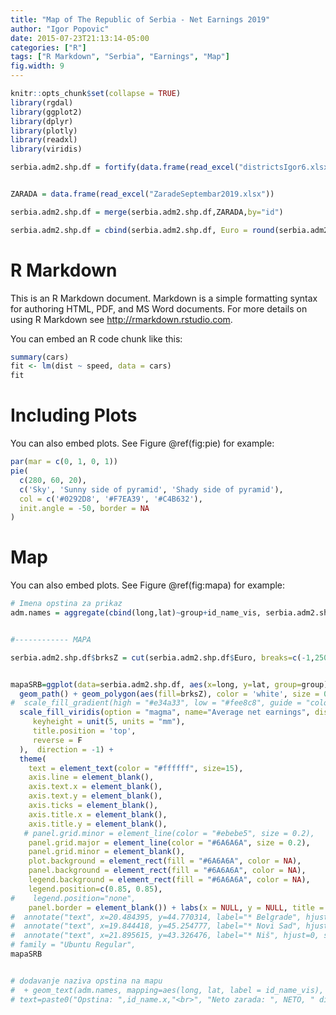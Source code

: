 ```yaml
---
title: "Map of The Republic of Serbia - Net Earnings 2019"
author: "Igor Popovic"
date: 2015-07-23T21:13:14-05:00
categories: ["R"]
tags: ["R Markdown", "Serbia", "Earnings", "Map"]
fig.width: 9
---
```


```r
knitr::opts_chunk$set(collapse = TRUE)
library(rgdal)
library(ggplot2)
library(dplyr)
library(plotly)
library(readxl)
library(viridis)

serbia.adm2.shp.df = fortify(data.frame(read_excel("districtsIgor6.xlsx")))


ZARADA = data.frame(read_excel("ZaradeSeptembar2019.xlsx"))

serbia.adm2.shp.df = merge(serbia.adm2.shp.df,ZARADA,by="id")

serbia.adm2.shp.df = cbind(serbia.adm2.shp.df, Euro = round(serbia.adm2.shp.df$NETO/117.5962,2))

```

# R Markdown

This is an R Markdown document. Markdown is a simple formatting syntax for authoring HTML, PDF, and MS Word documents. For more details on using R Markdown see <http://rmarkdown.rstudio.com>.

You can embed an R code chunk like this:

```r
summary(cars)
fit <- lm(dist ~ speed, data = cars)
fit
```

# Including Plots

You can also embed plots. See Figure \@ref(fig:pie) for example:

```r
par(mar = c(0, 1, 0, 1))
pie(
  c(280, 60, 20),
  c('Sky', 'Sunny side of pyramid', 'Shady side of pyramid'),
  col = c('#0292D8', '#F7EA39', '#C4B632'),
  init.angle = -50, border = NA
)
```

# Map

You can also embed plots. See Figure \@ref(fig:mapa) for example:

```r
# Imena opstina za prikaz
adm.names = aggregate(cbind(long,lat)~group+id_name_vis, serbia.adm2.shp.df, FUN=function(x)mean(range(x)))


#------------ MAPA

serbia.adm2.shp.df$brksZ = cut(serbia.adm2.shp.df$Euro, breaks=c(-1,250,300,350,400,450,500,550,600,650,700,750,800,10000), labels=c("< 250 €","250 - 300 €","300 - 350 €","350 - 400 €","400 - 450 €","450 - 500 €","500 - 550 €","550 - 600 €","600 - 650 €","650 - 700 €","700 - 750 €","750 - 800 €","> 800 €"))


mapaSRB=ggplot(data=serbia.adm2.shp.df, aes(x=long, y=lat, group=group)) +
  geom_path() + geom_polygon(aes(fill=brksZ), color = 'white', size = 0.75) +
#  scale_fill_gradient(high = "#e34a33", low = "#fee8c8", guide = "colorbar") +
  scale_fill_viridis(option = "magma", name="Average net earnings", discrete=T, na.value="#969696", guide = guide_legend(
     keyheight = unit(5, units = "mm"),
     title.position = 'top',
     reverse = F
  ),  direction = -1) +
  theme(
    text = element_text(color = "#ffffff", size=15),
    axis.line = element_blank(),
    axis.text.x = element_blank(),
    axis.text.y = element_blank(),
    axis.ticks = element_blank(),
    axis.title.x = element_blank(),
    axis.title.y = element_blank(),
   # panel.grid.minor = element_line(color = "#ebebe5", size = 0.2),
    panel.grid.major = element_line(color = "#6A6A6A", size = 0.2),
    panel.grid.minor = element_blank(),
    plot.background = element_rect(fill = "#6A6A6A", color = NA),
    panel.background = element_rect(fill = "#6A6A6A", color = NA),
    legend.background = element_rect(fill = "#6A6A6A", color = NA),
    legend.position=c(0.85, 0.85),
#    legend.position="none",
    panel.border = element_blank()) + labs(x = NULL, y = NULL, title = "Republic of Serbia", subtitle = "Net earnings by municipalities and cities,\nSeptember 2019", caption = "Author: Igor Popovic,\n Source: Statistical Office of the Republic of Serbia")
#  annotate("text", x=20.484395, y=44.770314, label="* Belgrade", hjust=0, size=5, colour="#373738") +
#  annotate("text", x=19.844418, y=45.254777, label="* Novi Sad", hjust=0,  size=4, colour="#373738") +
#  annotate("text", x=21.895615, y=43.326476, label="* Niš", hjust=0, size=4, colour="#373738")
# family = "Ubuntu Regular", 
mapaSRB


# dodavanje naziva opstina na mapu
#  + geom_text(adm.names, mapping=aes(long, lat, label = id_name_vis), size=3)
# text=paste0("Opstina: ",id_name.x,"<br>", "Neto zarada: ", NETO, " din")



```


